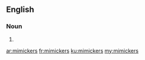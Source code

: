 ==English==

===Noun===
{{head|en|plural}}

# {{plural of|mimicker|lang=en}}

[[ar:mimickers]]
[[fr:mimickers]]
[[ku:mimickers]]
[[my:mimickers]]